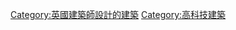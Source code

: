 {{Commons cat|Norman Foster}}

[[Category:英國建築師設計的建築|Category:英國建築師設計的建築]]
[[Category:高科技建築|Category:高科技建築]]